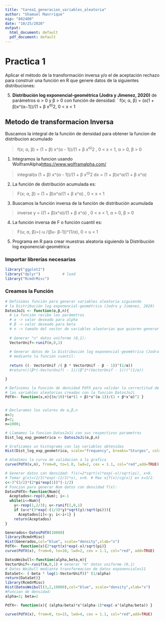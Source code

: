 ```yaml
---
title: "tarea1_generacion_variables_aleatoria"
author: "Shamuel Manrrique"
nip: "802400"
date: "10/25/2020"
output:
  html_document: default
  pdf_document: default
---
```


# Practica 1 

Aplicar el método de la transformación inversa y/o el de aceptación rechazo para construir una función en R que genere datos de la siguientes distribuciones:

5. **Distribución log exponencial-geométrica (Jodra y Jimenez, 2020)** de parámetros α > 0 y β > 0 con función de densidad: 
´
f(x; α, β) = (α(1 + β)x^(α−1))/(1 + β x^α)^2, 0 < x < 1

## Metodo de transformacion Inversa
Buscamos la integral de la función de densidad para obtener la funcion de distribucion acumulado

>f(x; α, β) = (1 + β) x^(α - 1))/(1 + β x^α)^2 , 0 < x < 1, α > 0, β > 0

1. Integramos la funcion usando WolframAlpha<https://www.wolframalpha.com/>

>integral(α (1 + β) x^(α - 1))/(1 + β x^α)^2 dx = (1 + β)x^α/(1 + β x^α)

2. La función de distribución acumulada es:

>F(x; α, β) = (1 + β)x^α/(1 + β x^α)    , 0 < x < 1


3. Buscamos la función inversa de la función de distribución acumulada

>inverse y = ((1 + β)x^α)/(1 + β x^α)  , 0 < x < 1, α > 0, β > 0

4. La función inversa de F o función cuantil es:

>F(u; α, β)=(-u /(βu- β-1))^(1/α),  0 < u < 1

5. Programa en R para crear muestras aleatoria siguiendo la Distribución log exponencial-geométrica

### Importar librerías necesarias
```r
library("ggplot2")
library("dplyr")          # load
library("RcmdrMisc")
```

### Creamos la Función 
```r

# Definimos función para generar variables aleatoria siguiendo 
# la Distribución log exponencial-geométrica (Jodra y Jimenez, 2020)
DatosJoJi <- function(α,β,n){
  # La función recibe los parámetros
  # α -> valor deseado para alpha
  # β -> valor deseado para beta
  # n -> tamaño del vector de variables aleatorias que quieren generar
  
  # Generar "n" datos uniforme (0,1):
  VectorUnif<-runif(n,0,1)
  
  # Generar datos de la Distribución log exponencial-geométrica (Jodra y Jimenez, 2020)
  # mediante la función cuantil:
  
  return ((- VectorUnif /( β * VectorUnif - β - 1))^(1/α))
  #return(((β*(-VectorUnif) - 1)/(β^2*(VectorUnif - 1)))^(1/α))

}

# Definimos la Función de densidad PdfX para validar la correctitud de 
# las variables aleatorias creadas con la función DatosJoJi 
PdfX<- function(x,n){(n/10)*(α*(1 + β)*x^(α-1))/(1 + β*x^α)^2 }


# Declaramos los valores de α,β,n
α=3; 
β=2;
n=1000;

# Llamamos la funcion DatosJoJi con sus respectivos parametros
Dist_log_exp_geometrica <- DatosJoJi(α,β,n)

# Graficamos un histograma con las variables obtenidas
Hist(Dist_log_exp_geometrica, scale="frequency", breaks="Sturges", col="darkgray")

# Añadimos la curva de validacion a la grafica
curve(PdfX(x,n), from=0, to=1.0, lwd=2, cex = 1.1, col="red",add=TRUE)

```


```r
# Generar datos con densidad: f(x)=2*sqrt(x)*exp(-x)/sqrt(pi), x>0.
# Tomar g(x)=(2/3)*exp(-(2/3)*x), x>0. # Max x{f(x)/cg(x)} en x=3/2.
c<-3^(3/2)*(2*pi*exp(1))^(-1/2)
# Funcion para generar Num datos con densidad f(x):
DatosPdfX<-function(Num){
  Aceptados<-rep(0,Num); i<-1
  while(i<=Num){
    y<-rexp(1,2/3); u<-runif(1,0,1)
    if (u<c*(3*exp(-(1/3)*y)*sqrt(y)/sqrt(pi))){
      Aceptados[i]<-y; i<-i+1} }
    return(Aceptados)
}

Generados<-DatosPdfX(10000)
library(RcmdrMisc)
Hist(Generados,col="blue", scale="density",xlab="x")
PdfX<- function(x){2*sqrt(x)*exp(-x)/sqrt(pi)}
curve(PdfX(x), from=0, to=10, lwd=2, cex = 1.1, col="red", add=TRUE)

```
```r

DatosWeibull<-function(alpha,beta,m){
VectorUnif<-runif(m,0,1) # Generar "m" datos uniforme (0,1)
# Datos Weibull mediante transformacion de datos exponenciales11
DataSet<- (-beta * log(1-VectorUnif))^ (1/alpha)
return(DataSet)}
library(RcmdrMisc)
Hist(DatosWeibull(3,2,10000),col="blue", scale="density",xlab="x")
#Funcion de densidad:
alpha=3; beta=2

PdfX<- function(x){ (alpha/beta)*x^(alpha-1)*exp(-x^(alpha/beta)) }

curve(PdfX(x), from=0, to=15, lwd=4, cex = 1.1, col="red",add=TRUE)


```

